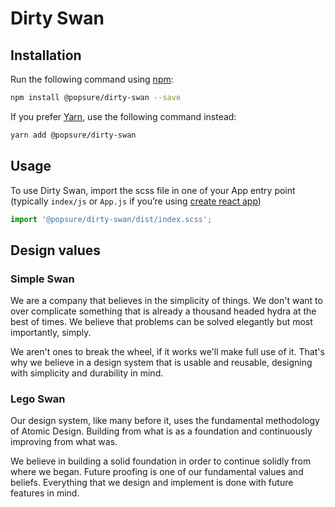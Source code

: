 # Dirty Swan

<Meta title="Intro" />

## Installation

Run the following command using [npm](https://www.npmjs.com):

```bash
npm install @popsure/dirty-swan --save
```

If you prefer [Yarn](https://www.npmjs.com), use the following command instead:

```bash
yarn add @popsure/dirty-swan
```

## Usage

To use Dirty Swan, import the scss file in one of your App entry point (typically `index/js` or `App.js` if you’re using [create react app](https://create-react-app.dev))

```javaScript
import '@popsure/dirty-swan/dist/index.scss';
```

## Design values

### Simple Swan

We are a company that believes in the simplicity of things. We don't want to over complicate something that is already a thousand headed hydra at the best of times. We believe that problems can be solved elegantly but most importantly, simply.

We aren't ones to break the wheel, if it works we'll make full use of it. That's why we believe in a design system that is usable and reusable, designing with simplicity and durability in mind.

### Lego Swan

Our design system, like many before it, uses the fundamental methodology of Atomic Design. Building from what is as a foundation and continuously improving from what was.

We believe in building a solid foundation in order to continue solidly from where we began. Future proofing is one of our fundamental values and beliefs. Everything that we design and implement is done with future features in mind.
